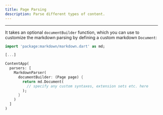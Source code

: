 ```yaml
---
title: Page Parsing
description: Parse different types of content.
---
```


---

It takes an optional `documentBuilder` function, which you can use to customize the markdown parsing by defining a custom markdown `Document`:

```dart
import 'package:markdown/markdown.dart' as md;

[...]

ContentApp(
  parsers: [
    MarkdownParser(
      documentBuilder: (Page page) {
        return md.Document(
          // specify any custom syntaxes, extension sets etc. here
        );
      }
    )
  ]
)
```